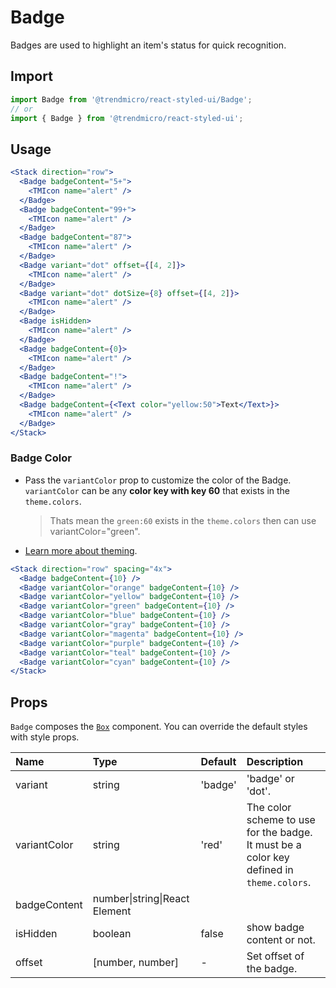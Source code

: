 # Badge

Badges are used to highlight an item's status for quick recognition.

## Import

```js
import Badge from '@trendmicro/react-styled-ui/Badge';
// or
import { Badge } from '@trendmicro/react-styled-ui';
```

## Usage

```jsx
<Stack direction="row">
  <Badge badgeContent="5+">
    <TMIcon name="alert" />
  </Badge>
  <Badge badgeContent="99+">
    <TMIcon name="alert" />
  </Badge>
  <Badge badgeContent="87">
    <TMIcon name="alert" />
  </Badge>
  <Badge variant="dot" offset={[4, 2]}>
    <TMIcon name="alert" />
  </Badge>
  <Badge variant="dot" dotSize={8} offset={[4, 2]}>
    <TMIcon name="alert" />
  </Badge>
  <Badge isHidden>
    <TMIcon name="alert" />
  </Badge>
  <Badge badgeContent={0}>
    <TMIcon name="alert" />
  </Badge>
  <Badge badgeContent="!">
    <TMIcon name="alert" />
  </Badge>
  <Badge badgeContent={<Text color="yellow:50">Text</Text>}>
    <TMIcon name="alert" />
  </Badge>
</Stack>
```

### Badge Color

* Pass the `variantColor` prop to customize the color of the Badge. `variantColor`
can be any **color key with key 60** that exists in the `theme.colors`.
  > Thats mean the `green:60` exists in the `theme.colors` then can use variantColor="green".

* [Learn more about theming](./theme).

```jsx
<Stack direction="row" spacing="4x">
  <Badge badgeContent={10} />
  <Badge variantColor="orange" badgeContent={10} />
  <Badge variantColor="yellow" badgeContent={10} />
  <Badge variantColor="green" badgeContent={10} />
  <Badge variantColor="blue" badgeContent={10} />
  <Badge variantColor="gray" badgeContent={10} />
  <Badge variantColor="magenta" badgeContent={10} />
  <Badge variantColor="purple" badgeContent={10} />
  <Badge variantColor="teal" badgeContent={10} />
  <Badge variantColor="cyan" badgeContent={10} />
</Stack>
```

## Props

`Badge` composes the [`Box`](./box) component. You can override the default styles with style props.

| Name | Type | Default | Description |
| :--- | :--- | :------ | :---------- |
| variant | string | 'badge' | 'badge' or 'dot'. |
| variantColor | string | 'red' | The color scheme to use for the badge. It must be a color key defined in `theme.colors`. |
| badgeContent | number\|string\|React Element  | | |
| isHidden | boolean  | false | show badge content or not. |
| offset | \[number, number\]  | - | Set offset of the badge. |
